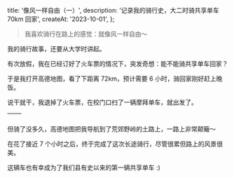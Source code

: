   title: '像风一样自由（一）',
  description: '记录我的骑行史，大二时骑共享单车 70km 回家',
  createAt: '2023-10-01',
};

> 我喜欢骑行在路上的感觉：就像风一样自由～

我的骑行故事，还要从大学时讲起。

有次放假，我在已经订好了火车票的情况下，突发奇想：能不能骑共享单车回家？

于是我打开高德地图，看了下距离 72km，预计需要 6 小时，骑回家刚好赶上晚饭。

说干就干，我退掉了火车票，在校门口扫了一辆摩拜单车，就出发了。



| <TableImage src={ticket.src} alt="退订火车票" /> | <TableImage src={amap.src} alt="高德地图导航"/> |
| :----------------------------------------------: | :---------------------------------------------: |

但骑了没多久，高德地图把我导航到了荒郊野岭的土路上，一路上非常颠簸～


<BaseImage src={outside.src} alt="村里的土路" />

在花了接近 7 个小时之后，终于完成了这次长途骑行，尽管很累但路上的风景很美。


<WrappedImage src={fee.src} alt="骑行总费用超过 10 元" maxWidth="320px" />

这辆车也有幸成为了我们县有史以来的第一辆共享单车 :)


<BaseImage src={pool.src} alt="和水库合影" />


<BaseImage src={tree.src} alt="骑着去田里" />


<BaseImage src={water.src} alt="搬运纯净水" />
